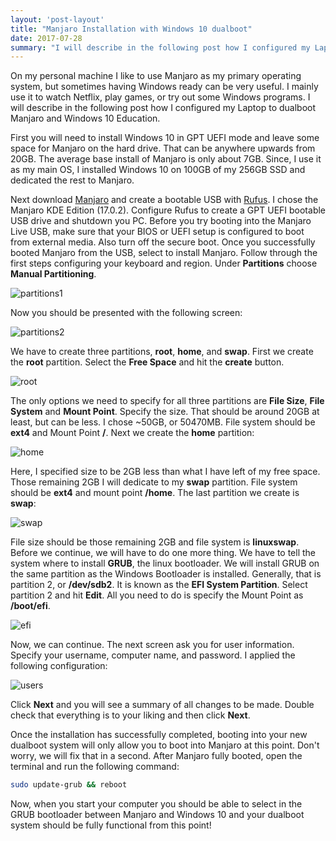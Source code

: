 ```yaml
---
layout: 'post-layout'
title: "Manjaro Installation with Windows 10 dualboot"
date: 2017-07-28
summary: "I will describe in the following post how I configured my Laptop to dualboot Manjaro and Windows 10 Education"
---
```



On my personal machine I like to use Manjaro as my primary operating system, but sometimes having Windows ready can be very useful. I mainly use it to watch Netflix, play games, or try out some Windows programs. I will describe in the following post how I configured my Laptop to dualboot Manjaro and Windows 10 Education.

First you will need to install Windows 10 in GPT UEFI mode and leave some space for Manjaro on the hard drive. That can be anywhere upwards from 20GB. The average base install of Manjaro is only about 7GB. Since, I use it as my main OS, I installed Windows 10 on 100GB of my 256GB SSD and dedicated the rest to Manjaro.

Next download [Manjaro][manjaro] and create a bootable USB with [Rufus][rufus]. I chose the Manjaro KDE Edition (17.0.2). Configure Rufus to create a GPT UEFI bootable USB drive and shutdown you PC.
Before you try booting into the Manjaro Live USB, make sure that your BIOS or UEFI setup is configured to boot from external media. Also turn off the secure boot. Once you successfully booted Manjaro from the USB, select to install Manjaro. Follow through the first steps configuring your keyboard and region. Under **Partitions** choose **Manual Partitioning**.

<Image src="/static/img/manjaro-installation-with-win10-dualboot/installer1.png" height={701} width={1108} alt="partitions1" />

Now you should be presented with the following screen:

<Image src="/static/img/manjaro-installation-with-win10-dualboot/installer2.png" height={701} width={1108} alt="partitions2" />

We have to create three partitions, **root**, **home**, and **swap**. First we create the **root** partition. Select the **Free Space** and hit the **create** button.

<Image src="/static/img/manjaro-installation-with-win10-dualboot/root.png" height={742} width={791} alt="root" />

The only options we need to specify for all three partitions are **File Size**, **File System** and **Mount Point**. Specify the size. That should be around 20GB at least, but can be less. I chose ~50GB, or 50470MB. File system should be **ext4** and Mount Point **/**.
Next we create the **home** partition:

<Image src="/static/img/manjaro-installation-with-win10-dualboot/home.png" height={742} width={791} alt="home" />

Here, I specified size to be 2GB less than what I have left of my free space. Those remaining 2GB I will dedicate to my **swap** partition. File system should be **ext4** and mount point **/home**.
The last partition we create is **swap**:

<Image src="/static/img/manjaro-installation-with-win10-dualboot/swap.png" height={742} width={791} alt="swap" />

File size should be those remaining 2GB and file system is **linuxswap**.
Before we continue, we will have to do one more thing. We have to tell the system where to install **GRUB**, the linux bootloader. We will install GRUB on the same partition as the Windows Bootloader is installed. Generally, that is partition 2, or **/dev/sdb2**. It is known as the **EFI System Partition**.
Select partition 2 and hit **Edit**. All you need to do is specify the Mount Point as **/boot/efi**.

<Image src="/static/img/manjaro-installation-with-win10-dualboot/efi.png" height={632} width={478} alt="efi" />

Now, we can continue. The next screen ask you for user information. Specify your username, computer name, and password. I applied the following configuration:

<Image src="/static/img/manjaro-installation-with-win10-dualboot/users.png" height={701} width={1108} alt="users" />

Click **Next** and you will see a summary of all changes to be made. Double check that everything is to your liking and then click **Next**.

Once the installation has successfully completed, booting into your new dualboot system will only allow you to boot into Manjaro at this point. Don't worry, we will fix that in a second. After Manjaro fully booted, open the terminal and run the following command:

```bash
sudo update-grub && reboot
```

Now, when you start your computer you should be able to select in the GRUB bootloader between Manjaro and Windows 10 and your dualboot system should be fully functional from this point!

[manjaro]:https://manjaro.org/get-manjaro/
[rufus]:https://rufus.akeo.ie
